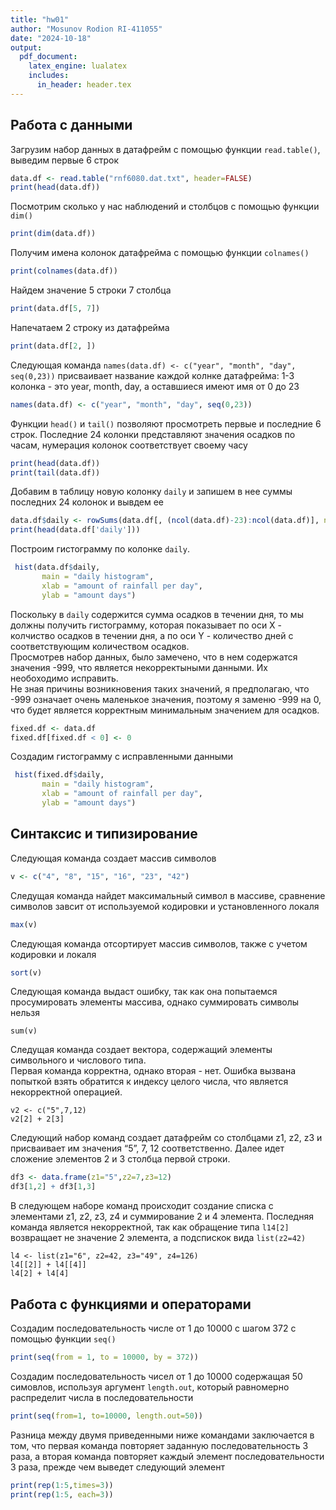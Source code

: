 ---
title: "hw01"
author: "Mosunov Rodion RI-411055"
date: "2024-10-18"
output:
  pdf_document:
    latex_engine: lualatex
    includes:
      in_header: header.tex
---


## Работа с данными

Загрузим набор данных в датафрейм с помощью функции `read.table()`, выведим первые 6 строк

```{r}
data.df <- read.table("rnf6080.dat.txt", header=FALSE)
print(head(data.df))
```

Посмотрим сколько у нас наблюдений и столбцов с помощью функции `dim()`

```{r}
print(dim(data.df))
```

Получим имена колонок датафрейма с помощью функции `colnames()`

```{r}
print(colnames(data.df))
```

Найдем значение 5 строки 7 столбца

```{r}
print(data.df[5, 7])
```

Напечатаем 2 строку из датафрейма

```{r}
print(data.df[2, ])
```

Следующая команда `names(data.df) <- c("year", "month", "day", seq(0,23))` присваивает название каждой колнке датафрейма: 1-3 колонка - это year, month, day, а оставшиеся имеют имя от 0 до 23

```{r}
names(data.df) <- c("year", "month", "day", seq(0,23))
```

Функции `head()` и `tail()` позволяют просмотреть первые и последние 6 строк. Последние 24 колонки представляют значения осадков по часам, нумерация колонок соответствует своему часу

```{r}
print(head(data.df))
print(tail(data.df))
```

Добавим в таблицу новую колонку `daily` и запишем в нее суммы последних 24 колонок и вывдем ее

```{r}
data.df$daily <- rowSums(data.df[, (ncol(data.df)-23):ncol(data.df)], na.rm = TRUE)
print(head(data.df['daily']))
```

Построим гистограмму по колонке `daily`.

```{r}
 hist(data.df$daily, 
       main = "daily histogram", 
       xlab = "amount of rainfall per day", 
       ylab = "amount days")
```

Поскольку в `daily` содержится сумма осадков в течении дня, то мы должны получить гистограмму, которая показывает по оси X - колчиство осадков в течении дня, а по оси Y - количество дней с соответствующим количеством осадков.\
Просмотрев набор данных, было замечено, что в нем содержатся значения -999, что является некорректыными данными. Их необоходимо исправить.\
Не зная причины возникновения таких значений, я предполагаю, что -999 означает очень маленькое значения, поэтому я заменю -999 на 0, что будет является корректным минимальным значением для осадков.

```{r}
fixed.df <- data.df
fixed.df[fixed.df < 0] <- 0
```

Создадим гистограмму с исправленными данными

```{r}
 hist(fixed.df$daily, 
       main = "daily histogram", 
       xlab = "amount of rainfall per day", 
       ylab = "amount days")
```

## Синтаксис и типизирование

Следующая команда создает массив символов

```{r}
v <- c("4", "8", "15", "16", "23", "42")
```

Следущая команда найдет максимальный символ в массиве, сравнение символов завсит от используемой кодировки и установленного локаля

```{r}
max(v)
```

Следующая команда отсортирует массив символов, также с учетом кодировки и локаля

```{r}
sort(v)
```

Следующая команда выдаст ошибку, так как она попытаемся просумировать элементы массива, однако суммировать символы нельзя

```         
sum(v)
```

Следущая команда создает вектора, содержащий элементы символьного и числового типа.\
Первая команда корректна, однако вторая - нет. Ошибка вызвана попыткой взять обратится к индексу целого числа, что является некорректной операцией.

```         
v2 <- c("5",7,12)
v2[2] + 2[3]
```

Следующий набор команд создает датафрейм со столбцами z1, z2, z3 и присваивает им значения "5", 7, 12 соответственно. Далее идет сложение элементов 2 и 3 столбца первой строки.

```{r}
df3 <- data.frame(z1="5",z2=7,z3=12)
df3[1,2] + df3[1,3]
```

В следующем наборе команд происходит создание списка с элементами z1, z2, z3, z4 и суммирование 2 и 4 элемента. Последняя команда является некорректной, так как обращение типа `l14[2]` возвращает не значение 2 элемента, а подспискок вида `list(z2=42)`

```         
l4 <- list(z1="6", z2=42, z3="49", z4=126)
l4[[2]] + l4[[4]]
l4[2] + l4[4]
```

## Работа с функциями и операторами

Создадим последовательность числе от 1 до 10000 с шагом 372 с помощью функции `seq()`

```{r}
print(seq(from = 1, to = 10000, by = 372))
```

Создадим последовательность чисел от 1 до 10000 содержащая 50 симовлов, используя аргумент `length.out`, который равномерно распределит числа в последовательности

```{r}
print(seq(from=1, to=10000, length.out=50))
```

Разница между двумя приведенными ниже командами заключается в том, что первая команда повторяет заданную последовательность 3 раза, а вторая команда повторяет каждый элемент последовательности 3 раза, прежде чем выведет следующий элемент

```{r}
print(rep(1:5,times=3))
print(rep(1:5, each=3))
```
